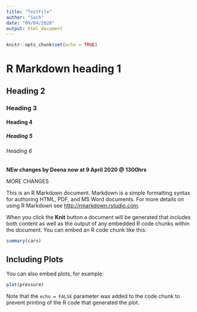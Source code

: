 ---
title: "TestFile"
author: "Sach"
date: "09/04/2020"
output: html_document
---

```{r setup, include=FALSE}
knitr::opts_chunk$set(echo = TRUE)
```

# R Markdown heading 1
## Heading 2
### Heading 3
#### Heading 4
##### Heading 5
###### Heading 6

**NEw changes by Deena now at 9 April 2020 @ 1300hrs**

MORE CHANGES

This is an R Markdown document. Markdown is a simple formatting syntax for authoring HTML, PDF, and MS Word documents. For more details on using R Markdown see <http://rmarkdown.rstudio.com>.

When you click the **Knit** button a document will be generated that includes both content as well as the output of any embedded R code chunks within the document. You can embed an R code chunk like this:

```{r cars}
summary(cars)
```

## Including Plots

You can also embed plots, for example:

```{r pressure, echo=FALSE}
plot(pressure)
```

Note that the `echo = FALSE` parameter was added to the code chunk to prevent printing of the R code that generated the plot.
